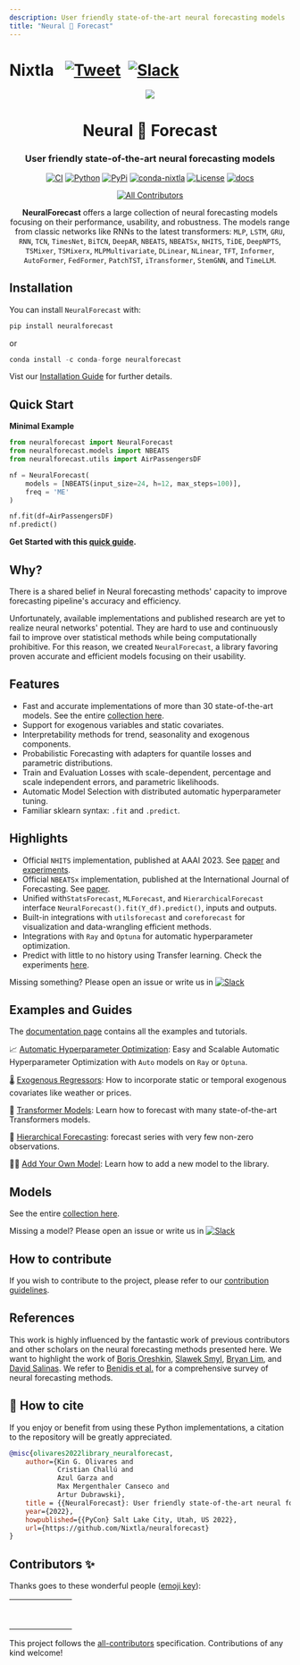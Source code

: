 ```yaml
---
description: User friendly state-of-the-art neural forecasting models
title: "Neural 🧠 Forecast"
---
```

# Nixtla &nbsp; [![Tweet](https://img.shields.io/twitter/url/http/shields.io.svg?style=social)](https://twitter.com/intent/tweet?text=Statistical%20Forecasting%20Algorithms%20by%20Nixtla%20&url=https://github.com/Nixtla/neuralforecast&via=nixtlainc&hashtags=StatisticalModels,TimeSeries,Forecasting) &nbsp;[![Slack](https://img.shields.io/badge/Slack-4A154B?&logo=slack&logoColor=white)](https://join.slack.com/t/nixtlacommunity/shared_invite/zt-1pmhan9j5-F54XR20edHk0UtYAPcW4KQ)

<div align="center">
<img src="https://raw.githubusercontent.com/Nixtla/neuralforecast/main/nbs/imgs_indx/logo_new.png" />
<h1 align="center">Neural 🧠 Forecast</h1>
<h3 align="center">User friendly state-of-the-art neural forecasting models</h3>

[![CI](https://github.com/Nixtla/neuralforecast/actions/workflows/ci.yaml/badge.svg?branch=main)](https://github.com/Nixtla/neuralforecast/actions/workflows/ci.yaml)
[![Python](https://img.shields.io/pypi/pyversions/neuralforecast)](https://pypi.org/project/neuralforecast/)
[![PyPi](https://img.shields.io/pypi/v/neuralforecast?color=blue)](https://pypi.org/project/neuralforecast/)
[![conda-nixtla](https://img.shields.io/conda/vn/conda-forge/neuralforecast?color=seagreen&label=conda)](https://anaconda.org/conda-forge/neuralforecast)
[![License](https://img.shields.io/badge/License-Apache_2.0-blue.svg)](https://github.com/Nixtla/neuralforecast/blob/main/LICENSE)
[![docs](https://img.shields.io/website-up-down-green-red/http/nixtla.github.io/neuralforecast.svg?label=docs)](https://nixtla.github.io/neuralforecast/)

[![All Contributors](https://img.shields.io/badge/all_contributors-11-orange.svg?style=flat-square)](#contributors-)


**NeuralForecast** offers a large collection of neural forecasting models focusing on their performance, usability, and robustness. The models range from classic networks like RNNs to the latest transformers: `MLP`, `LSTM`, `GRU`, `RNN`, `TCN`, `TimesNet`, `BiTCN`, `DeepAR`, `NBEATS`, `NBEATSx`, `NHITS`, `TiDE`, `DeepNPTS`, `TSMixer`, `TSMixerx`, `MLPMultivariate`, `DLinear`, `NLinear`, `TFT`, `Informer`, `AutoFormer`, `FedFormer`, `PatchTST`, `iTransformer`, `StemGNN`, and `TimeLLM`.
</div>

## Installation

You can install `NeuralForecast` with:

```python
pip install neuralforecast
```

or

```python
conda install -c conda-forge neuralforecast
```

Vist our [Installation Guide](https://nixtlaverse.nixtla.io/neuralforecast/docs/getting-started/installation.html) for further details.

## Quick Start

**Minimal Example**

```python
from neuralforecast import NeuralForecast
from neuralforecast.models import NBEATS
from neuralforecast.utils import AirPassengersDF

nf = NeuralForecast(
    models = [NBEATS(input_size=24, h=12, max_steps=100)],
    freq = 'ME'
)

nf.fit(df=AirPassengersDF)
nf.predict()
```

**Get Started with this [quick guide](https://nixtlaverse.nixtla.io/neuralforecast/docs/getting-started/quickstart.html).**

## Why?

There is a shared belief in Neural forecasting methods' capacity to improve forecasting pipeline's accuracy and efficiency.

Unfortunately, available implementations and published research are yet to realize neural networks' potential. They are hard to use and continuously fail to improve over statistical methods while being computationally prohibitive. For this reason, we created `NeuralForecast`, a library favoring proven accurate and efficient models focusing on their usability.

## Features

* Fast and accurate implementations of more than 30 state-of-the-art models. See the entire [collection here](https://nixtlaverse.nixtla.io/neuralforecast/docs/capabilities/overview.html).
* Support for exogenous variables and static covariates.
* Interpretability methods for trend, seasonality and exogenous components.
* Probabilistic Forecasting with adapters for quantile losses and parametric distributions.
* Train and Evaluation Losses with scale-dependent, percentage and scale independent errors, and parametric likelihoods.
* Automatic Model Selection with distributed automatic hyperparameter tuning.
* Familiar sklearn syntax: `.fit` and `.predict`.

## Highlights

* Official `NHITS` implementation, published at AAAI 2023. See [paper](https://ojs.aaai.org/index.php/AAAI/article/view/25854) and [experiments](https://github.com/Nixtla/neuralforecast/tree/main/experiments).
* Official `NBEATSx` implementation, published at the International Journal of Forecasting. See [paper](https://www.sciencedirect.com/science/article/pii/S0169207022000413).
* Unified with`StatsForecast`, `MLForecast`, and `HierarchicalForecast` interface `NeuralForecast().fit(Y_df).predict()`, inputs and outputs.
* Built-in integrations with `utilsforecast` and `coreforecast` for visualization and data-wrangling efficient methods.
* Integrations with `Ray` and `Optuna` for automatic hyperparameter optimization.
* Predict with little to no history using Transfer learning. Check the experiments [here](https://github.com/Nixtla/transfer-learning-time-series).

Missing something? Please open an issue or write us in [![Slack](https://img.shields.io/badge/Slack-4A154B?&logo=slack&logoColor=white)](https://join.slack.com/t/nixtlaworkspace/shared_invite/zt-135dssye9-fWTzMpv2WBthq8NK0Yvu6A)

## Examples and Guides

The [documentation page](https://nixtlaverse.nixtla.io/neuralforecast/docs/getting-started/introduction.html) contains all the examples and tutorials.

📈 [Automatic Hyperparameter Optimization](https://nixtlaverse.nixtla.io/neuralforecast/docs/capabilities/hyperparameter_tuning.html): Easy and Scalable Automatic Hyperparameter Optimization with `Auto` models on `Ray` or `Optuna`.

🌡️ [Exogenous Regressors](https://nixtlaverse.nixtla.io/neuralforecast/docs/capabilities/exogenous_variables.html): How to incorporate static or temporal exogenous covariates like weather or prices.

🔌 [Transformer Models](https://nixtlaverse.nixtla.io/neuralforecast/docs/tutorials/longhorizon_transformers.html): Learn how to forecast with many state-of-the-art Transformers models.

👑 [Hierarchical Forecasting](https://nixtlaverse.nixtla.io/neuralforecast/docs/tutorials/hierarchical_forecasting.html): forecast series with very few non-zero observations.

👩‍🔬 [Add Your Own Model](https://nixtlaverse.nixtla.io/neuralforecast/docs/tutorials/adding_models.html): Learn how to add a new model to the library.

## Models

See the entire [collection here](https://nixtlaverse.nixtla.io/neuralforecast/docs/capabilities/overview.html).

Missing a model? Please open an issue or write us in [![Slack](https://img.shields.io/badge/Slack-4A154B?&logo=slack&logoColor=white)](https://join.slack.com/t/nixtlaworkspace/shared_invite/zt-135dssye9-fWTzMpv2WBthq8NK0Yvu6A)

## How to contribute

If you wish to contribute to the project, please refer to our [contribution guidelines](https://github.com/Nixtla/neuralforecast/blob/main/CONTRIBUTING.md).

## References

This work is highly influenced by the fantastic work of previous contributors and other scholars on the neural forecasting methods presented here. We want to highlight the work of [Boris Oreshkin](https://arxiv.org/abs/1905.10437), [Slawek Smyl](https://www.sciencedirect.com/science/article/pii/S0169207019301153), [Bryan Lim](https://www.sciencedirect.com/science/article/pii/S0169207021000637), and [David Salinas](https://arxiv.org/abs/1704.04110). We refer to [Benidis et al.](https://arxiv.org/abs/2004.10240) for a comprehensive survey of neural forecasting methods.

## 🙏 How to cite

If you enjoy or benefit from using these Python implementations, a citation to the repository will be greatly appreciated.

```bibtex
@misc{olivares2022library_neuralforecast,
    author={Kin G. Olivares and
            Cristian Challú and
            Azul Garza and
            Max Mergenthaler Canseco and
            Artur Dubrawski},
    title = {{NeuralForecast}: User friendly state-of-the-art neural forecasting models.},
    year={2022},
    howpublished={{PyCon} Salt Lake City, Utah, US 2022},
    url={https://github.com/Nixtla/neuralforecast}
}
```

## Contributors ✨

Thanks goes to these wonderful people ([emoji key](https://allcontributors.org/docs/en/emoji-key)):



<table>
  <tbody>
    <tr>
      <td align="center" valign="top" width="14.28%"><br /> </td>
      <td align="center" valign="top" width="14.28%"><br /> </td>
      <td align="center" valign="top" width="14.28%"><br /> </td>
      <td align="center" valign="top" width="14.28%"><br /> </td>
      <td align="center" valign="top" width="14.28%"><br />  </td>
      <td align="center" valign="top" width="14.28%"><br /></td>
      <td align="center" valign="top" width="14.28%"><br /></td>
    </tr>
    <tr>
      <td align="center" valign="top" width="14.28%"><br /></td>
      <td align="center" valign="top" width="14.28%"><br /></td>
      <td align="center" valign="top" width="14.28%"><br /></td>
      <td align="center" valign="top" width="14.28%"><br /></td>
    </tr>
  </tbody>
</table>






This project follows the [all-contributors](https://github.com/all-contributors/all-contributors) specification. Contributions of any kind welcome!
